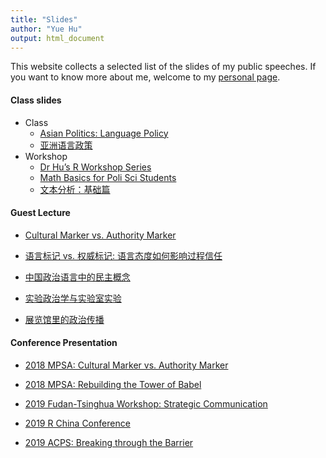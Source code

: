 ```yaml
---
title: "Slides"
author: "Yue Hu"
output: html_document
---
```


This website collects a selected list of the slides of my public speeches. 
If you want to know more about me, welcome to my [personal page](https://sammo3182.github.io).

#### Class slides

* Class
    + <a href="/slides_gh/slides/teachingDemo/languagePolicy.html">Asian Politics: Language Policy</a>
    + <a href="/slides_gh/slides/teachingDemo/languagePolicy_cn.html">亚洲语言政策</a>
    <!-- + <a href="/slides_gh/slides/guestLecture/populistAuthoritarianism.html">Populist Authoritarianism: Political Culture in China</a> -->


* Workshop
    + [Dr Hu's R Workshop Series](slides/rWorkshop/)
    + <a href="/slides_gh/slides/mathCamp/mathcamp.html">Math Basics for Poli Sci Students</a>
    + <a href="/slides_gh/slides/guestLecture/textAnalaysis.html">文本分析：基础篇</a>
    
    
    
#### Guest Lecture

* <a href="/slides_gh/slides/guestLecture/authorityMarker_long.html"> Cultural Marker vs. Authority Marker</a> 

* <a href="/slides_gh/slides/jobtalk/authorityMarker_cn.html"> 语言标记 vs. 权威标记: 语言态度如何影响过程信任</a> 

* <a href="/slides_gh/slides/guestLecture/democracyDiscourse.html">中国政治语言中的民主概念</a>

* <a href="/slides_gh/slides/guestLecture/experiment_s.html">实验政治学与实验室实验</a>

* <a href="/slides_gh/slides/guestLecture/patriotic_bases.html">展览馆里的政治传播</a>


#### Conference Presentation

* <a href="/slides_gh/slides/jobtalk/authorityMarker.html"> 2018 MPSA: Cultural Marker vs. Authority Marker</a> 

* <a href="/slides_gh/slides/conference/2018-MPSA/proficiencyTrust.html">2018 MPSA: Rebuilding the Tower of Babel</a>

* <a href="/slides_gh/slides/conference/2019-FT_Workshop/democracyDiscourse_en.html">2019 Fudan-Tsinghua Workshop: Strategic Communication</a>

* <a href="/slides_gh/slides/conference/2019-ChinaR/dotwhisker-interplot.html">2019 R China Conference</a>

* <a href="/slides_gh/slides/conference/2019-ACPS/migrant_language.html">2019 ACPS: Breaking through the Barrier</a>
